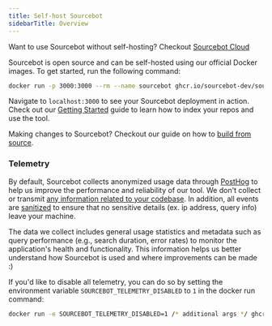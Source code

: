 ```yaml
---
title: Self-host Sourcebot
sidebarTitle: Overview
---
```


<Note>Want to use Sourcebot without self-hosting? Checkout [Sourcebot Cloud](https://sourcebot.dev/login)</Note>

<Warning></Warning>

Sourcebot is open source and can be self-hosted using our official Docker images. To get started, run the following command:

``` bash
docker run -p 3000:3000 --rm --name sourcebot ghcr.io/sourcebot-dev/sourcebot:staging
```

Navigate to `localhost:3000` to see your Sourcebot deployment in action. Check out our [Getting Started](/getting-started) guide to learn how to index your repos and use the tool.

Making changes to Sourcebot? Checkout our guide on how to [build from source](/self-hosting/deployment/source).


### Telemetry

By default, Sourcebot collects anonymized usage data through [PostHog](https://posthog.com/) to help us improve the performance and reliability of our tool. We don't collect or transmit [any information related to your codebase](https://sourcebot.dev/search/search?query=captureEvent%20repo%3Asourcebot%20case%3Ano). In addition, all events are [sanitized](https://github.com/sourcebot-dev/sourcebot/blob/HEAD/packages/web/src/app/posthogProvider.tsx) to ensure that no sensitive details (ex. ip address, query info) leave your machine. 

The data we collect includes general usage statistics and metadata such as query performance (e.g., search duration, error rates) to monitor the application's health and functionality. This information helps us better understand how Sourcebot is used and where improvements can be made :)

If you'd like to disable all telemetry, you can do so by setting the environment variable `SOURCEBOT_TELEMETRY_DISABLED` to `1` in the docker run command:

```bash
docker run -e SOURCEBOT_TELEMETRY_DISABLED=1 /* additional args */ ghcr.io/sourcebot-dev/sourcebot:latest
```